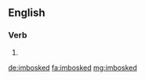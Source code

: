 ==English==

===Verb===
{{head|en|verb form}}

# {{en-past of|imbosk}}

[[de:imbosked]]
[[fa:imbosked]]
[[mg:imbosked]]